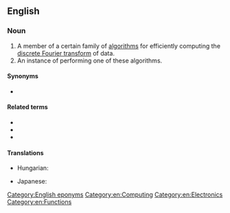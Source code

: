 ==English==
{{wikipedia}}

===Noun===
{{en-noun|head=[[fast]] [[Fourier transform]]}}

# A member of a certain family of [[algorithm]]s for efficiently computing the [[discrete Fourier transform]] of data.
# An instance of performing one of these algorithms.

====Synonyms====
* {{l|en|FFT}} {{gloss|abbreviation}}

====Related terms====
* {{l|en|Fourier transform}}
* {{l|en|discrete Fourier transform}}
* {{l|en|inverse Fourier transform}}

====Translations====
{{trans-top|algorithm}}
* Hungarian: {{t+|hu|gyors Fourier-transzformáció}}
{{trans-mid}}
* Japanese: {{t|ja|高速フーリエ変換}}
{{trans-bottom}}

[[Category:English eponyms]]
[[Category:en:Computing]]
[[Category:en:Electronics]]
[[Category:en:Functions]]
